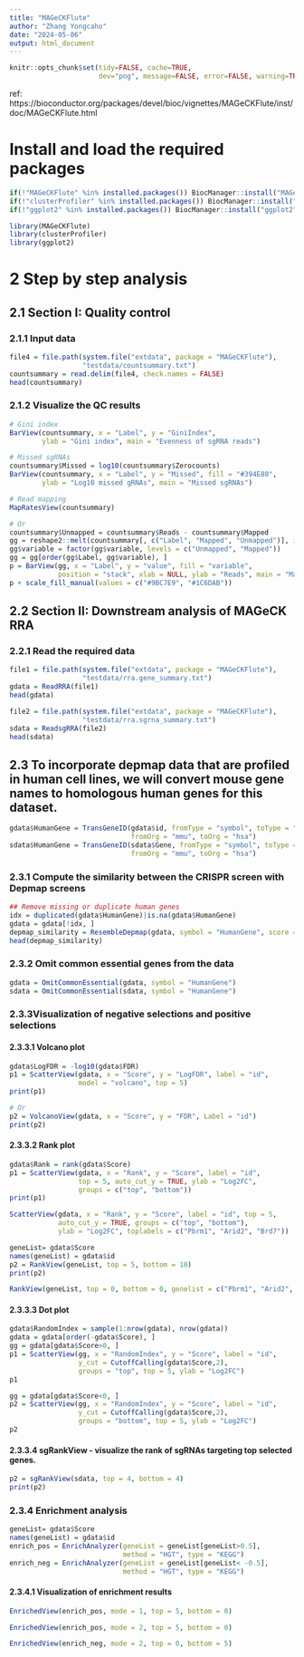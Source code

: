 ```yaml
---
title: "MAGeCKFlute"
author: "Zhang Yongcaho"
date: "2024-05-06"
output: html_document
---
```


```r
knitr::opts_chunk$set(tidy=FALSE, cache=TRUE,
                      dev="png", message=FALSE, error=FALSE, warning=TRUE)
```

ref: https://bioconductor.org/packages/devel/bioc/vignettes/MAGeCKFlute/inst/doc/MAGeCKFlute.html

# Install and load the required packages

```r
if(!"MAGeCKFlute" %in% installed.packages()) BiocManager::install("MAGeCKFlute")
if(!"clusterProfiler" %in% installed.packages()) BiocManager::install("clusterProfiler")
if(!"ggplot2" %in% installed.packages()) BiocManager::install("ggplot2")

library(MAGeCKFlute)
library(clusterProfiler)
library(ggplot2)
```

# 2 Step by step analysis

## 2.1 Section I: Quality control

### 2.1.1 Input data

```r
file4 = file.path(system.file("extdata", package = "MAGeCKFlute"),
                  "testdata/countsummary.txt")
countsummary = read.delim(file4, check.names = FALSE)
head(countsummary)
```

### 2.1.2 Visualize the QC results

```r
# Gini index
BarView(countsummary, x = "Label", y = "GiniIndex",
        ylab = "Gini index", main = "Evenness of sgRNA reads")
```

```r
# Missed sgRNAs
countsummary$Missed = log10(countsummary$Zerocounts)
BarView(countsummary, x = "Label", y = "Missed", fill = "#394E80",
        ylab = "Log10 missed gRNAs", main = "Missed sgRNAs")
```

```r
# Read mapping
MapRatesView(countsummary)
```

```r
# Or
countsummary$Unmapped = countsummary$Reads - countsummary$Mapped
gg = reshape2::melt(countsummary[, c("Label", "Mapped", "Unmapped")], id.vars = "Label")
gg$variable = factor(gg$variable, levels = c("Unmapped", "Mapped"))
gg = gg[order(gg$Label, gg$variable), ]
p = BarView(gg, x = "Label", y = "value", fill = "variable", 
            position = "stack", xlab = NULL, ylab = "Reads", main = "Map ratio")
p + scale_fill_manual(values = c("#9BC7E9", "#1C6DAB"))
```


## 2.2 Section II: Downstream analysis of MAGeCK RRA

### 2.2.1 Read the required data

```r
file1 = file.path(system.file("extdata", package = "MAGeCKFlute"),
                  "testdata/rra.gene_summary.txt")
gdata = ReadRRA(file1)
head(gdata)
```


```r
file2 = file.path(system.file("extdata", package = "MAGeCKFlute"),
                  "testdata/rra.sgrna_summary.txt")
sdata = ReadsgRRA(file2)
head(sdata)
```


## 2.3 To incorporate depmap data that are profiled in human cell lines, we will convert mouse gene names to homologous human genes for this dataset.

```r
gdata$HumanGene = TransGeneID(gdata$id, fromType = "symbol", toType = "symbol",
                              fromOrg = "mmu", toOrg = "hsa")
sdata$HumanGene = TransGeneID(sdata$Gene, fromType = "symbol", toType = "symbol",
                              fromOrg = "mmu", toOrg = "hsa")
```

### 2.3.1 Compute the similarity between the CRISPR screen with Depmap screens

```r
## Remove missing or duplicate human genes
idx = duplicated(gdata$HumanGene)|is.na(gdata$HumanGene)
gdata = gdata[!idx, ]
depmap_similarity = ResembleDepmap(gdata, symbol = "HumanGene", score = "Score")
head(depmap_similarity)
```

### 2.3.2 Omit common essential genes from the data

```r
gdata = OmitCommonEssential(gdata, symbol = "HumanGene")
sdata = OmitCommonEssential(sdata, symbol = "HumanGene")
```

### 2.3.3Visualization of negative selections and positive selections

#### 2.3.3.1 Volcano plot

```r
gdata$LogFDR = -log10(gdata$FDR)
p1 = ScatterView(gdata, x = "Score", y = "LogFDR", label = "id", 
                 model = "volcano", top = 5)
print(p1)
```

```r
# Or
p2 = VolcanoView(gdata, x = "Score", y = "FDR", Label = "id")
print(p2)
```

#### 2.3.3.2 Rank plot

```r
gdata$Rank = rank(gdata$Score)
p1 = ScatterView(gdata, x = "Rank", y = "Score", label = "id", 
                 top = 5, auto_cut_y = TRUE, ylab = "Log2FC", 
                 groups = c("top", "bottom"))
print(p1)
```

```r
ScatterView(gdata, x = "Rank", y = "Score", label = "id", top = 5, 
            auto_cut_y = TRUE, groups = c("top", "bottom"), 
            ylab = "Log2FC", toplabels = c("Pbrm1", "Arid2", "Brd7"))
```


```r
geneList= gdata$Score
names(geneList) = gdata$id
p2 = RankView(geneList, top = 5, bottom = 10)
print(p2)
```

```r
RankView(geneList, top = 0, bottom = 0, genelist = c("Pbrm1", "Arid2", "Brd7"))
```

#### 2.3.3.3 Dot plot

```r
gdata$RandomIndex = sample(1:nrow(gdata), nrow(gdata))
gdata = gdata[order(-gdata$Score), ]
gg = gdata[gdata$Score>0, ]
p1 = ScatterView(gg, x = "RandomIndex", y = "Score", label = "id",
                 y_cut = CutoffCalling(gdata$Score,2), 
                 groups = "top", top = 5, ylab = "Log2FC")
p1
```

```r
gg = gdata[gdata$Score<0, ]
p2 = ScatterView(gg, x = "RandomIndex", y = "Score", label = "id",
                 y_cut = CutoffCalling(gdata$Score,2), 
                 groups = "bottom", top = 5, ylab = "Log2FC")
p2
```

#### 2.3.3.4 sgRankView - visualize the rank of sgRNAs targeting top selected genes.

```r
p2 = sgRankView(sdata, top = 4, bottom = 4)
print(p2)
```

### 2.3.4 Enrichment analysis

```r
geneList= gdata$Score
names(geneList) = gdata$id
enrich_pos = EnrichAnalyzer(geneList = geneList[geneList>0.5], 
                            method = "HGT", type = "KEGG")
enrich_neg = EnrichAnalyzer(geneList = geneList[geneList< -0.5], 
                            method = "HGT", type = "KEGG")
```

#### 2.3.4.1 Visualization of enrichment results

```r
EnrichedView(enrich_pos, mode = 1, top = 5, bottom = 0)
```

```r
EnrichedView(enrich_pos, mode = 2, top = 5, bottom = 0)
```

```r
EnrichedView(enrich_neg, mode = 2, top = 0, bottom = 5)
```



